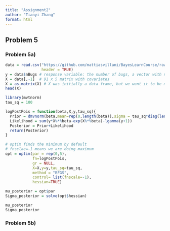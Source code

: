 ```yaml
---
title: "Assignment2"
author: "Tianyi Zhang"
format: html
---
```


## Problem 5

### Problem 5a)

```r
data = read.csv("https://github.com/mattiasvillani/BayesLearnCourse/raw/master/assignment/bugs.csv", 
                header = TRUE)
y = data$nBugs # response variable: the number of bugs, a vector with n = 91 observations
X = data[,-1]  # 91 x 5 matrix with covariates
X = as.matrix(X) # X was initially a data frame, but we want it to be matrix
head(X)

```


```r
library(mvtnorm)
tau_sq = 100

logPostPois = function(beta,X,y,tau_sq){
  Prior = dmvnorm(beta,mean=rep(0,length(beta)),sigma = tau_sq*diag(length(beta)),log = TRUE)
  Likelihood = sum(y*X%*%beta-exp(X%*%beta)-lgamma(y+1))
  Posterior = Prior+Likelihood
  return(Posterior)
}

# optim finds the minimum by default
# fnsclae=-1 means we are doing maximum
opt = optim(par = rep(0,5),
            fn=logPostPois,
            gr = NULL,
            X=X,y=y,tau_sq=tau_sq,
            method = "BFGS",
            control= list(fnscale=-1),
            hessian=TRUE)

mu_posterior = opt$par
Sigma_posterior = solve(opt$hessian)

mu_posterior
Sigma_posterior

```


### Problem 5b)


